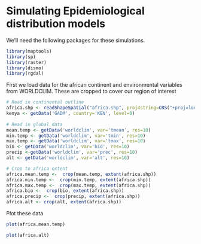 Simulating Epidemiological distribution models
========================================================

We'll need the following packages for these simulations.

```r
library(maptools)
library(sp)
library(raster)
library(dismo)
library(rgdal)
```


First we load data for the african continent and environmental variables from WORLDCLIM. These are cropped to cover our region of interest


```r
# Read in continental outline
africa.shp <- readShapeSpatial("africa.shp", proj4string=CRS("+proj=longlat +ellps=WGS84 +datum=WGS84 +no_defs"))
kenya <- getData('GADM', country='KEN', level=0)
                               
# Read in global data
mean.temp <- getData('worldclim', var='tmean', res=10)
min.temp <- getData('worldclim', var='tmin', res=10)
max.temp <- getData('worldclim', var='tmax', res=10)
bio <- getData('worldclim', var='bio', res=10) 
precip <-getData('worldclim', var='prec', res=10)
alt <- getData('worldclim', var='alt', res=10)

# Crop to africa extent
africa.mean.temp <-  crop(mean.temp, extent(africa.shp))
africa.min.temp <-  crop(min.temp, extent(africa.shp))
africa.max.temp <-  crop(max.temp, extent(africa.shp))
africa.bio <-  crop(bio, extent(africa.shp))
africa.precip <-  crop(precip, extent(africa.shp))
africa.alt <- crop(alt, extent(africa.shp))
```

Plot these data

```r
plot(africa.mean.temp)
```
```r
plot(africa.alt)
```
